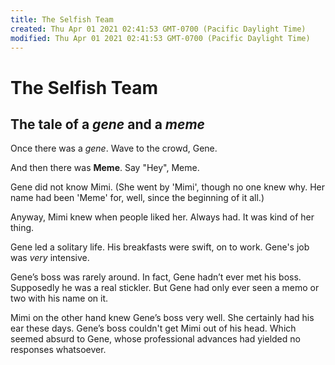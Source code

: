 ```yaml
---
title: The Selfish Team
created: Thu Apr 01 2021 02:41:53 GMT-0700 (Pacific Daylight Time)
modified: Thu Apr 01 2021 02:41:53 GMT-0700 (Pacific Daylight Time)
---
```

# The Selfish Team
## The tale of a *gene* and a *meme*

Once there was a *gene*.
Wave to the crowd, Gene.

And then there was **Meme**.
Say "Hey", Meme.

Gene did not know Mimi. (She went by 'Mimi', though no one knew why. Her name had been 'Meme' for, well, since the beginning of it all.)

Anyway, Mimi knew when people liked her. Always had. It was kind of her thing.

Gene led a solitary life. His breakfasts were swift, on to work. Gene's job was *very* intensive.

Gene’s boss was rarely around. In fact, Gene hadn’t ever met his boss. Supposedly he was a real stickler. But Gene had only ever seen a memo or two with his name on it.

Mimi on the other hand knew Gene’s boss very well. She certainly had his ear these days. Gene’s boss couldn't get Mimi out of his head. Which seemed absurd to Gene, whose professional advances had yielded no responses whatsoever.
 

